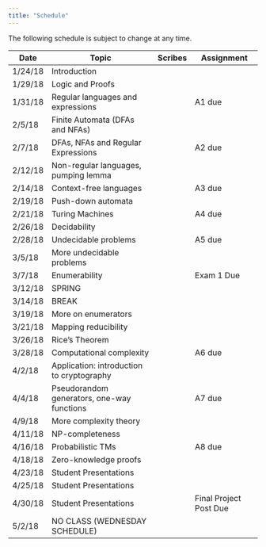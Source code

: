 ```yaml
---
title: "Schedule"
---
```

The following schedule is subject to change at any time.

| **Date** | **Topic**  | **Scribes** |  **Assignment** |
| ---------|------------|-------------|-----------------|
| 1/24/18  | Introduction |||
| 1/29/18  | Logic and Proofs |||
| 1/31/18  | Regular languages and expressions ||A1 due|
| 2/5/18   | Finite Automata (DFAs and NFAs) |||
| 2/7/18   | DFAs, NFAs and Regular Expressions ||A2 due|
| 2/12/18  | Non-regular languages, pumping lemma |||
| 2/14/18  | Context-free languages ||A3 due|
| 2/19/18  | Push-down automata |||
| 2/21/18  | Turing Machines ||A4 due|
| 2/26/18  | Decidability |||
| 2/28/18  | Undecidable problems ||A5 due|
| 3/5/18   | More undecidable problems |||
| 3/7/18   | Enumerability || Exam 1 Due |
| 3/12/18  | SPRING |||
| 3/14/18  | BREAK |||
| 3/19/18  | More on enumerators |||
| 3/21/18  | Mapping reducibility |||
| 3/26/18  | Rice's Theorem |||
| 3/28/18  | Computational complexity ||A6 due|
| 4/2/18   | Application: introduction to cryptography |||
| 4/4/18   | Pseudorandom generators, one-way functions ||A7 due|
| 4/9/18  | More complexity theory |||
| 4/11/18  | NP-completeness |||
| 4/16/18  | Probabilistic TMs ||A8 due|
| 4/18/18  | Zero-knowledge proofs |||
| 4/23/18  | Student Presentations |||
| 4/25/18  | Student Presentations |||
| 4/30/18   | Student Presentations ||Final Project Post Due|
| 5/2/18   | NO CLASS (WEDNESDAY SCHEDULE) |||